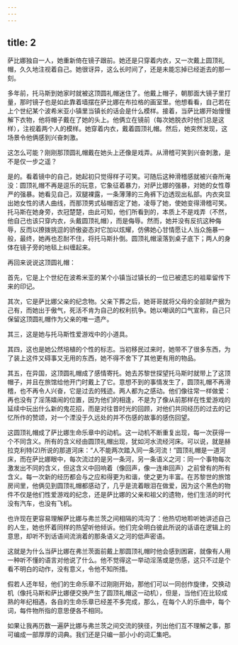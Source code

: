 ```yaml
---
---
---
```

title: 2
---




萨比娜独自一人，她重新倚在镜子跟前。她还是只穿着内衣，又一次戴上圆顶礼帽，久久地注视着自己。她很讶异，这么长时间了，还是未能忘掉已经逝去的那一刻。

多年前，托马斯到她家时就被这顶圆礼帽迷住了。他戴上帽子，朝那面大镜子里打量，那时镜子也是如此靠着墙摆在萨比娜在布拉格的画室里。他想看看，自己若在上个世纪某个波希米亚小镇里当镇长的话会是什么模样。接着，当萨比娜开始慢慢解下衣物，他将帽子戴在了她的头上。他俩立在镜前（每次她脱衣时他们总是这样），注视着两个人的模样。她穿着内衣，戴着圆顶礼帽。然后，她突然发现，这场景令他俩感到兴奋刺激。

这怎么可能？刚刚那顶圆礼帽戴在她头上还像是戏弄。从滑稽可笑到兴奋刺激，是不是仅一步之遥？

是的。看着镜中的自己，她起初只觉得样子可笑。可随后这种滑稽感就被兴奋所淹没：圆顶礼帽不再是逗乐的玩意，它象征着暴力，对萨比娜的强暴，对她的女性尊严的强暴。她看见自己，双腿裸露，一条薄薄的三角裤下边透现出私部。内衣突显出她女性的诱人曲线，而那顶男式毡帽否定了她，凌辱了她，使她变得滑稽可笑。托马斯在她身旁，衣冠楚楚，由此可知，他们所看到的，本质上不是戏弄（不然，他自己也该只穿内衣，头戴圆顶礼帽），而是侮辱。然而，她并没有反抗这种侮辱，反而以撩拨挑逗的骄傲姿态对它加以炫耀，仿佛她心甘情愿让人当众施暴一般，最终，她再也忍耐不住，将托马斯扑倒。圆顶礼帽滚落到桌子底下；两人的身体在镜子旁的地毯上纠缠起来。

再回来说说这顶圆礼帽：

首先，它是上个世纪在波希米亚的某个小镇当过镇长的一位已被遗忘的祖辈留传下来的印记。

其次，它是萨比娜父亲的纪念物。父亲下葬之后，她哥哥就将父母的全部财产据为己有，而她出于傲气，死活不肯为自己的权利抗争。她以嘲讽的口气宣称，自己只保留这顶圆礼帽作为父亲的唯一遗产。

其三，这是她与托马斯性爱游戏中的小道具。

其四，这也是她公然培植的个性的标志。当初移民过来时，她带不了很多东西，为了装上这件又碍事又无用的东西，她不得不舍下了其他更有用的物品。

其五，在异国，这顶圆礼帽成了感情寄托。她去苏黎世探望托马斯时就带上了这顶帽子，并且在旅馆给他开门时戴上了它。意想不到的事情发生了，圆顶礼帽不再滑稽，也不再令人兴奋，它是过去的残迹。两人都为之感动。他们像往常一样做爱：再也没有了淫荡嬉闹的位置，因为他们的相逢，不是为了像从前那样在性爱游戏的延续中玩出什么新的鬼花招，而是对往昔时光的回顾，对他们共同经历的过去的记忆所作的赞颂，对一个湮没于久远处的并不伤感的故事的感伤回望。

这圆顶礼帽成了萨比娜生命乐章中的动机。这一动机不断重复出现，每一次获得一个不同含义。所有的含义经由圆顶礼帽出现，犹如河水流经河床。可以说，就是赫拉克利特(2)所说的那道河床：“人不能两次踏入同一条河流！”圆顶礼帽是一道河床，而在萨比娜眼中，每次流过的是另一条河，另一条语义之河：同一个事物每次激发出不同的含义，但这含义中回响着（像回声，像一连串回声）之前曾有的所有含义。每一次新的经历都会与之应和得更为和谐，使之更为丰富。在苏黎世的旅馆房间里，他俩见到圆顶礼帽都感动了，几乎是流着眼泪在做爱，因为这个黑色的物件不仅是他们性爱游戏的纪念，还是萨比娜的父亲和祖父的遗物，他们生活的时代没有汽车，也没有飞机。

也许现在更容易理解萨比娜与弗兰茨之间相隔的鸿沟了：他热切地聆听她讲述自己的人生，她也怀着同样的热望听他倾诉。他们完全明白彼此所说的话语在逻辑上的意思，却听不到话语间流淌着的那条语义之河的低声密语。

这就是为什么当萨比娜在弗兰茨面前戴上那圆顶礼帽时他会感到困窘，就像有人用一种听不懂的语言对他说了什么。他不觉得这一举动淫荡或是伤感，这只不过是个看不明白的动作，没有意义，令他不知所措。

假若人还年轻，他们的生命乐章不过刚刚开始，那他们可以一同创作旋律，交换动机（像托马斯和萨比娜便交换产生了圆顶礼帽这一动机），但是，当他们在比较成熟的年纪相遇，各自的生命乐章已经差不多完成，那么，在每个人的乐曲中，每个词，每件物所指的意思便各不相同。

如果让我再历数一遍萨比娜与弗兰茨之间交流的狭径，列出他们互不理解之事，那可编成一部厚厚的词典。我们还是只编一部小小的词汇集吧。